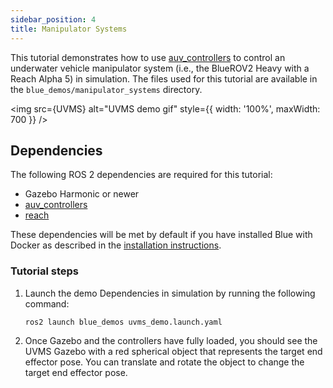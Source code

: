 ```yaml
---
sidebar_position: 4
title: Manipulator Systems
---
```



This tutorial demonstrates how to use [auv_controllers](https://github.com/Robotic-Decision-Making-Lab/auv_controllers)
to control an underwater vehicle manipulator system (i.e., the BlueROV2 Heavy
with a Reach Alpha 5) in simulation. The files used for this tutorial are available
in the `blue_demos/manipulator_systems` directory.

<img src={UVMS} alt="UVMS demo gif" style={{ width: '100%', maxWidth: 700 }} />

## Dependencies

The following ROS 2 dependencies are required for this tutorial:

* Gazebo Harmonic or newer
* [auv_controllers](https://github.com/Robotic-Decision-Making-Lab/auv_controllers)
* [reach](https://github.com/Robotic-Decision-Making-Lab/reach)

These dependencies will be met by default if you have installed Blue with
Docker as described in the [installation instructions](/installation).

### Tutorial steps

1. Launch the demo Dependencies in simulation by running the following command:

   ```bash
   ros2 launch blue_demos uvms_demo.launch.yaml
   ```

2. Once Gazebo and the controllers have fully loaded, you should see the UVMS
   Gazebo with a red spherical object that represents the target end effector
   pose. You can translate and rotate the object to change the target end effector pose.
